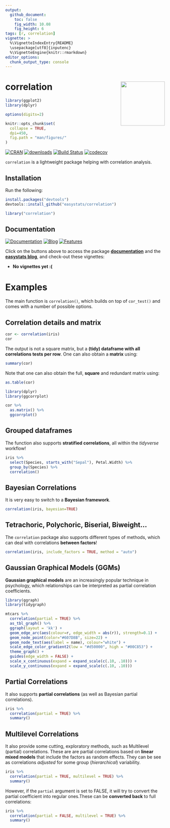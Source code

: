 ```yaml
---
output: 
  github_document:
    toc: false
    fig_width: 10.08
    fig_height: 6
tags: [r, correlation]
vignette: >
  %\VignetteIndexEntry{README}
  \usepackage[utf8]{inputenc}
  %\VignetteEngine{knitr::rmarkdown}
editor_options: 
  chunk_output_type: console
---
```


# correlation <img src='man/figures/logo.png' align="right" height="139" />

```r
library(ggplot2)
library(dplyr)

options(digits=2)

knitr::opts_chunk$set(
  collapse = TRUE,
  dpi=450,
  fig.path = "man/figures/"
)
```


[![CRAN](http://www.r-pkg.org/badges/version/correlation)](https://cran.r-project.org/package=correlation)
[![downloads](http://cranlogs.r-pkg.org/badges/correlation)](https://cran.r-project.org/package=correlation)
[![Build Status](https://travis-ci.org/easystats/correlation.svg?branch=master)](https://travis-ci.org/easystats/correlation)
[![codecov](https://codecov.io/gh/easystats/correlation/branch/master/graph/badge.svg)](https://codecov.io/gh/easystats/correlation)



`correlation` is a lightweight package helping with correlation analysis.


## Installation


Run the following:

```r
install.packages("devtools")
devtools::install_github("easystats/correlation")
```
```r
library("correlation")
```

## Documentation

[![Documentation](https://img.shields.io/badge/documentation-correlation-orange.svg?colorB=E91E63)](https://easystats.github.io/correlation/)
[![Blog](https://img.shields.io/badge/blog-easystats-orange.svg?colorB=FF9800)](https://easystats.github.io/blog/posts/)
[![Features](https://img.shields.io/badge/features-correlation-orange.svg?colorB=2196F3)](https://easystats.github.io/correlation/reference/index.html)

Click on the buttons above to access the package [**documentation**](https://easystats.github.io/correlation/) and the [**easystats blog**](https://easystats.github.io/blog/posts/), and check-out these vignettes:


- **No vignettes yet :(**



# Examples

The main function is `correlation()`, which builds on top of `cor_test()` and comes with a number of possible options.

## Correlation details and matrix

```r
cor <- correlation(iris)
cor
```

The output is not a square matrix, but a **(tidy) dataframe with all correlations tests per row**. One can also obtain a **matrix** using:

```r
summary(cor)
```

Note that one can also obtain the full, **square** and redundant matrix using:

```r
as.table(cor)
```


```r
library(dplyr)
library(ggcorrplot)

cor %>% 
  as.matrix() %>% 
  ggcorrplot()
```


## Grouped dataframes

The function also supports **stratified correlations**, all within the *tidyverse* workflow!

```r
iris %>% 
  select(Species, starts_with("Sepal"), Petal.Width) %>% 
  group_by(Species) %>% 
  correlation()
```


## Bayesian Correlations

It is very easy to switch to a **Bayesian framework**.

```r
correlation(iris, bayesian=TRUE)
```


## Tetrachoric, Polychoric, Biserial, Biweight...

The `correlation` package also supports different types of methods, which can deal with correlations **between factors**!

```r
correlation(iris, include_factors = TRUE, method = "auto")
```


## Gaussian Graphical Models (GGMs)

**Gaussian graphical models** are an increasingly popular technique in psychology, which relationships can be interpreted as partial correlation coefficients.


```r
library(ggraph)
library(tidygraph)

mtcars %>% 
  correlation(partial = TRUE) %>% 
  as_tbl_graph() %>% 
  ggraph(layout = 'kk') +
  geom_edge_arc(aes(colour=r, edge_width = abs(r)), strength=0.1) +
  geom_node_point(color="#607D8B", size=22) +
  geom_node_text(aes(label = name), colour="white") +
  scale_edge_color_gradient2(low = "#d50000", high = "#00C853") +
  theme_graph() +   
  guides(edge_width = FALSE) +
  scale_x_continuous(expand = expand_scale(c(.10, .10))) +
  scale_y_continuous(expand = expand_scale(c(.10, .10)))
```




## Partial Correlations

It also supports **partial correlations** (as well as Bayesian partial correlations).

```r
iris %>% 
  correlation(partial = TRUE) %>% 
  summary()
```




## Multilevel Correlations


It also provide some cutting, exploratory methods, such as Multilevel (partial) correlations. These are are partial correlations based on **linear mixed models** that include the factors as random effects. They can be see as correlations *adjusted* for some group (*hierarchical*) variability.


```r
iris %>% 
  correlation(partial = TRUE, multilevel = TRUE) %>% 
  summary()
```


However, if the `partial` argument is set to FALSE, it will try to convert the partial coefficient into regular ones.These can be **converted back** to full correlations:

```r
iris %>% 
  correlation(partial = FALSE, multilevel = TRUE) %>% 
  summary()
```


